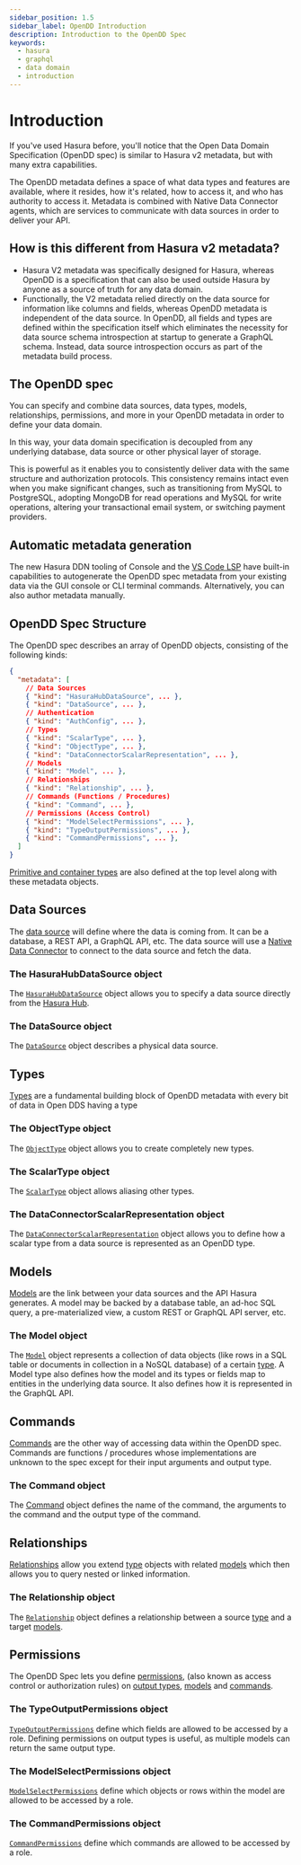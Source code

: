 ```yaml
---
sidebar_position: 1.5
sidebar_label: OpenDD Introduction
description: Introduction to the OpenDD Spec
keywords:
  - hasura
  - graphql
  - data domain
  - introduction
---
```


# Introduction

If you've used Hasura before, you'll notice that the Open Data Domain Specification (OpenDD spec) is similar to
Hasura v2 metadata, but with many extra capabilities.

The OpenDD metadata defines a space of what data types and features are available, where it resides, how it's related,
how to access it, and who has authority to access it. Metadata is combined with Native Data Connector agents,
which are services to communicate with data sources in order to deliver your API.

## How is this different from Hasura v2 metadata?

- Hasura V2 metadata was specifically designed for Hasura, whereas OpenDD is a specification that can also be
  used outside Hasura by anyone as a source of truth for any data domain.
- Functionally, the V2 metadata relied directly on the data source for information like columns and fields, whereas
  OpenDD metadata is independent of the data source. In OpenDD, all fields and types are defined within the
  specification itself which eliminates the necessity for data source schema introspection at startup to generate a
  GraphQL schema. Instead, data source introspection occurs as part of the metadata build process.

## The OpenDD spec

You can specify and combine data sources, data types, models, relationships, permissions, and more in your OpenDD
metadata in order to define your data domain.

In this way, your data domain specification is decoupled from any underlying database, data source or other physical
layer of storage.

This is powerful as it enables you to consistently deliver data with the same structure and authorization protocols.
This consistency remains intact even when you make significant changes, such as transitioning from MySQL to PostgreSQL,
adopting MongoDB for read operations and MySQL for write operations, altering your transactional email system, or
switching payment providers.

## Automatic metadata generation

The new Hasura DDN tooling of Console and the
[VS Code LSP](https://marketplace.visualstudio.com/items?itemName=HasuraHQ.hasura) have built-in capabilities to
autogenerate the OpenDD spec metadata from your existing data via the GUI console or CLI terminal commands.
Alternatively, you can also author metadata manually.

## OpenDD Spec Structure

The OpenDD spec describes an array of OpenDD objects, consisting of the following kinds:

```json
{
  "metadata": [
    // Data Sources
    { "kind": "HasuraHubDataSource", ... },
    { "kind": "DataSource", ... },
    // Authentication
    { "kind": "AuthConfig", ... },
    // Types
    { "kind": "ScalarType", ... },
    { "kind": "ObjectType", ... },
    { "kind": "DataConnectorScalarRepresentation", ... },
    // Models
    { "kind": "Model", ... },
    // Relationships
    { "kind": "Relationship", ... },
    // Commands (Functions / Procedures)
    { "kind": "Command", ... },
    // Permissions (Access Control)
    { "kind": "ModelSelectPermissions", ... },
    { "kind": "TypeOutputPermissions", ... },
    { "kind": "CommandPermissions", ... },
  ]
}
```

[Primitive and container types](./types.mdx#primitive-and-container-types) are also defined at the
top level along with these metadata objects.

## Data Sources

The [data source](./data-sources.mdx) will define where the data is coming from. It can be a database, a REST API, a
GraphQL API, etc. The data source will use a [Native Data Connector](/connectors/overview.mdx) to connect to the
data source and fetch the data.

### The HasuraHubDataSource object

The [`HasuraHubDataSource`](./data-sources.mdx) object allows you to specify a data source directly
from the [Hasura Hub](https://hasura.io/connectors/).

### The DataSource object

The [`DataSource`](./data-sources.mdx) object describes a physical data source.

## Types

[Types](./types.mdx) are a fundamental building block of OpenDD metadata with every bit of data in Open DDS having a
type

### The ObjectType object

The [`ObjectType`](./types.mdx#object-types) object allows you to create completely new types.

### The ScalarType object

The [`ScalarType`](./types.mdx#scalar-types) object allows aliasing other types.

### The DataConnectorScalarRepresentation object

The [`DataConnectorScalarRepresentation`](./types.mdx#scalar-type-representation) object allows
you to define how a scalar type from a data source is represented as an OpenDD type.

## Models

[Models](./models.mdx) are the link between your data sources and the API Hasura generates. A model may be backed by a
database table, an ad-hoc SQL query, a pre-materialized view, a custom REST or GraphQL API server, etc.

### The Model object

The [`Model`](./models.mdx) object represents a collection of data objects (like rows in a SQL table
or documents in collection in a NoSQL database) of a certain [type](./types.mdx). A Model type also defines how the
model and its types or fields map to entities in the underlying data source. It also defines how it is represented in
the GraphQL API.

## Commands

[Commands](./commands.mdx) are the other way of accessing data within the OpenDD spec. Commands are functions /
procedures whose implementations are unknown to the spec except for their input arguments and output type.

### The Command object

The [Command](./commands.mdx) object defines the name of the command, the arguments to the
command and the output type of the command.

## Relationships

[Relationships](./relationships.mdx) allow you extend [type](./types.mdx) objects with related [models](./models.mdx)
which then allows you to query nested or linked information.

### The Relationship object

The [`Relationship`](./relationships.mdx) object defines a relationship between a source
[type](./types.mdx) and a target [models](./models.mdx).

## Permissions

The OpenDD Spec lets you define [permissions](./permissions.mdx), (also known as access control or authorization
rules) on [output types](./types.mdx), [models](./models.mdx) and [commands](./commands.mdx).

### The TypeOutputPermissions object

[`TypeOutputPermissions`](./permissions.mdx#type-output-permissions) define which fields are allowed to be accessed
by a role. Defining permissions on output types is useful, as multiple models can return the same output type.

### The ModelSelectPermissions object

[`ModelSelectPermissions`](./permissions.mdx#model-select-permissions) define which objects or rows within the model
are allowed to be accessed by a role.

### The CommandPermissions object

[`CommandPermissions`](./permissions.mdx#command-permissions) define which commands are allowed to be accessed by a role.
